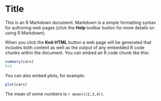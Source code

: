 Title
========================================================

This is an R Markdown document. Markdown is a simple formatting syntax for authoring web pages (click the **Help** toolbar button for more details on using R Markdown).

When you click the **Knit HTML** button a web page will be generated that includes both content as well as the output of any embedded R code chunks within the document. You can embed an R code chunk like this:

```r
summary(cars)
5+3
```

You can also embed plots, for example:

```r
plot(cars)
```

The mean of some numbers is `r mean(c(2,3,4))`.